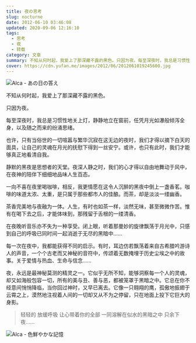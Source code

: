 ```yaml
---
title: 夜の思考
slug: nocturne
date: 2012-06-10 03:46:08
updated: 2020-09-06 12:16:10
tags:
  - 思考
  - 夜
  - 转载
category: 文章
summary: 不知从何时起，我爱上了那深藏不露的黑色。只因为夜。每至深夜时，我总是习惯性地关上灯，静静地立在窗前，任凭月光如瀑般倾泻全身，以及随之而来的纷涌思绪。
cover: https://cdn.yufan.me/images/2012/06/2012061019245600.jpg
---
```


![Alca - あの日の答え](https://cdn.yufan.me/images/2012/06/2012061019294700.jpg)

<MusicPlayer netease={114024} />

不知从何时起，我爱上了那深藏不露的黑色。

只因为夜。

每至深夜时，我总是习惯性地关上灯，静静地立在窗前，任凭月光如瀑般倾泻全身，以及随之而来的纷涌思绪。

也许，只有当俗世的一切喧嚣与繁华沉寂在这无边的夜时，我们才得以摘下白天的面具，让自己的灵魂在月光的抚慰下得到一丝安宁。或许，也只有此时，我们才能够真正地看清自我。

静默的黑夜是思想者的天堂。夜深人静之时，我们的心才得以自由地舞动于风中，在夜神的陪伴下细细地品味人生百态。

一向不喜在夜里喝咖啡，相反，我更情愿在这令人沉醉的黑夜中倒上一盏香茗。咖啡的味道太浓、太重，是只属于那些都市人的佳酿。而茶，却是淡淡一缕幽香。

茶香完美地与夜融为一体。人生，有时也如茶一样，淡然无味，甚至微微作苦。惟有在喝下去之后，才能体味到，那残留于舌根的一缕清香。

在夜晚听音乐亦不失为一种享受。闭上眼，听着那曼妙的旋律飘荡于月光中，只感到自己的呼吸已同时间一起消逝于无尽的黑暗中……

每一次在夜中，我都能获得不同的启示。有时，耳边仿若飘荡着来自古希腊吟游诗人的声音，一个个古老而又神秘的音符中，传颂着无数掩埋于历史尘埃之中的故事。关于爱情与热血、生命与信念……

夜，永远是最神秘莫测的精灵之一。它似乎无所不知，能够洞察每一个人的灵魂，却又如海般包容一切，所有的美与丑、善与恶，都被笼罩于黑暗之中。它总在你不经意间悄悄降临，当你回过神时，又早已离去。它像一只翱翔的鹰，孤傲地振翅于云霄之上，漠然地注视着人间的一切却又从不为之停留，只在地面上投下它巨大的身影。

> 轻轻的
> 放缓呼吸
> 让心带着你的全部
> 一同溶解在似水的黑暗之中
> 只余下夜……

![Alca - 色鮮やかな記憶](https://cdn.yufan.me/images/2012/06/2012061019294200.jpg)
